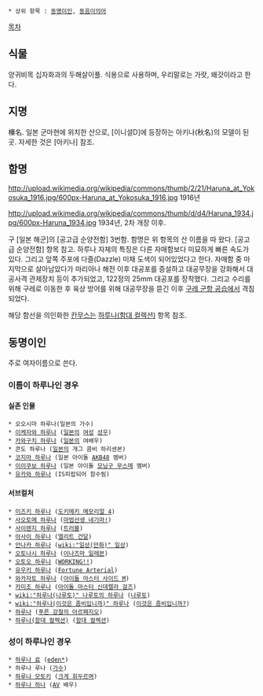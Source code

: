  * 상위 항목 : [[동명이인]], [[동음이의어]]
[[목차]]
== 식물 ==
양귀비목 십자화과의 두해살이풀. 식용으로 사용하며, 우리말로는 가랏, 왜갓이라고 한다.
== 지명 ==
榛名. 일본 군마현에 위치한 산으로, [이니셜D]에 등장하는 아키나(秋名)의 모델이 된 곳.
자세한 것은 [아키나] 참조.
== 함명 ==
http://upload.wikimedia.org/wikipedia/commons/thumb/2/21/Haruna_at_Yokosuka_1916.jpg/600px-Haruna_at_Yokosuka_1916.jpg
1916년

http://upload.wikimedia.org/wikipedia/commons/thumb/d/d4/Haruna_1934.jpg/600px-Haruna_1934.jpg
1934년, 2차 개장 이후.

구 [일본 해군]의 [공고급 순양전함] 3번함. 함명은 위 항목의 산 이름을 따 왔다. [공고급 순양전함] 항목 참고. 하루나 자체의 특징은 다른 자매함보다 미묘하게 빠른 속도가 있다. 그리고 앞쪽 주포에 다즐(Dazzle) 미채 도색이 되어있었다고 한다. 자매함 중 마지막으로 살아남았다가 마리아나 해전 이후 대공포를 증설하고 대공무장을 강화해서 대공사격 관제장치 등이 추가되었고, 122정의 25mm 대공포를 장착했다. 그리고 수리를 위해 구레로 이동한 후 육상 방어를 위해 대공무장을 뜯긴 이후 [[구레 군항 공습]]에서 격침되었다.

해당 함선을 의인화한 [[칸무스]]는 [[하루나(함대 컬렉션)]] 항목 참조.
== 동명이인 ==
주로 여자이름으로 쓴다.
=== 이름이 하루나인 경우 ===
==== 실존 인물 ====
 * 오오시마 하루나(일본의 가수)
 * [[이케자와 하루나]] ([[일본]]의 [[여성]] [[성우]])
 * [[카와구치 하루나]] ([[일본]]의 여배우)
 * 콘도 하루나 ([[일본]]의 개그 콤비 하리센본)
 * [[코지마 하루나]] (일본 아이돌 [[AKB48]] 멤버)
 * [[이이쿠보 하루나]] (일본 아이돌 [[모닝구 무스메]] 멤버)
 * [[유카와 하루나]] (IS피랍되어 참수됨)
==== 서브컬처 ====
 * [[미즈키 하루나]] ([[도키메키 메모리얼 4]])
 * [[사오토메 하루나]] ([[마법선생 네기마!]])
 * [[사이렌지 하루나]] ([[트러블]])
 * [[아사이 하루나]] ([[엘리트 건달]])
 * [[안나카 하루나]] ([[wiki:"일상(만화)" 일상]])
 * [[오토나시 하루나]] ([[이나즈마 일레븐]])
 * [[오토오 하루나]] ([[WORKING!!]])
 * [[유우키 하루나]] ([[Fortune Arterial]])
 * [[와카자토 하루나]] ([[아이돌 마스터 사이드 M]])
 * [[카미조 하루나]] ([[아이돌 마스터 신데렐라 걸즈]])
 * [[wiki:"하루나(나루토)" 나루토의 하루나]] ([[나루토]])
 * [[wiki:"하루나(이것은 좀비입니까)" 하루나]] ([[이것은 좀비입니까?]])
 * [[하루나]] ([[푸른 강철의 아르페지오]])
 * [[하루나(함대 컬렉션)]] ([[함대 컬렉션]])
=== 성이 하루나인 경우 ===
 * [[하루나 료]] ([[eden*]])
 * 하루나 루나 ([[가수]])
 * [[하루나 모토키]] ([[크게 휘두르며]])
 * [[하루나 하나]] ([[AV]] 배우)
